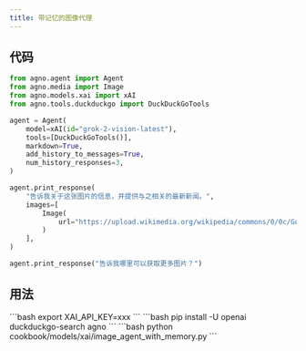 ```yaml
---
title: 带记忆的图像代理
---
```


## 代码

```python cookbook/models/xai/image_agent_with_memory.py
from agno.agent import Agent
from agno.media import Image
from agno.models.xai import xAI
from agno.tools.duckduckgo import DuckDuckGoTools

agent = Agent(
    model=xAI(id="grok-2-vision-latest"),
    tools=[DuckDuckGoTools()],
    markdown=True,
    add_history_to_messages=True,
    num_history_responses=3,
)

agent.print_response(
    "告诉我关于这张图片的信息，并提供与之相关的最新新闻。",
    images=[
        Image(
            url="https://upload.wikimedia.org/wikipedia/commons/0/0c/GoldenGateBridge-001.jpg"
        )
    ],
)

agent.print_response("告诉我哪里可以获取更多图片？")
```

## 用法

<Steps>
  <Snippet file="create-venv-step.mdx" />

  <Step title="设置您的 API 密钥">
    ```bash
    export XAI_API_KEY=xxx
    ```
  </Step>

  <Step title="安装库">
    ```bash
    pip install -U openai duckduckgo-search agno
    ```
  </Step>

  <Step title="运行代理">
    ```bash
    python cookbook/models/xai/image_agent_with_memory.py
    ```
  </Step>
</Steps>